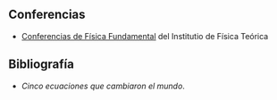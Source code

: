 {{header|1=Física}}

== Conferencias ==

* [https://www.youtube.com/playlist?list=PLD6feQfcW6kwjQg1CzlFdnPkQEfcpNLMy Conferencias de Física Fundamental] del Institutio de Física Teórica

== Bibliografía ==

* ''Cinco ecuaciones que cambiaron el mundo''.

{{ramas del saber}}
{{footer}}
